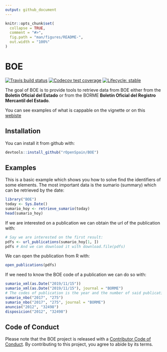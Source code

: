 ```yaml
---
output: github_document
---
```


<!-- README.md is generated from README.Rmd. Please edit that file -->

```r
knitr::opts_chunk$set(
  collapse = TRUE,
  comment = "#>",
  fig.path = "man/figures/README-",
  out.width = "100%"
)
```

# BOE

<!-- badges: start -->
[![Travis build status](https://travis-ci.org/rOpenSpain/BOE.svg?branch=master)](https://travis-ci.org/rOpenSpain/BOE)
[![Codecov test coverage](https://codecov.io/gh/rOpenSpain/BOE/branch/master/graph/badge.svg)](https://codecov.io/gh/rOpenSpain/BOE?branch=master)
[![Lifecycle: stable](https://img.shields.io/badge/lifecycle-stable-brightgreen.svg)](https://www.tidyverse.org/lifecycle/#stable)
<!-- badges: end -->

The goal of BOE is to provide tools to retrieve data from BOE either from the **Boletín Oficial del Estado** or from the BORME **Boletín Oficial del Registro Mercantil del Estado**. 

You can see examples of what is cappable on the vignette or on this [webiste](https://llrs.github.io/BOE_historico/)

## Installation

You can install it from github with:

``` r
devtools::install_github("rOpenSpain/BOE")
```

## Examples

This is a basic example which shows you how to solve find the identifiers of some elements.
The most important data is the sumario (summary) which can be retrieved by the date:

```r
library("BOE")
today <- Sys.Date()
sumario_hoy <- retrieve_sumario(today)
head(sumario_hoy)
```

If we are interested on a publication we can obtain the url of the publication with:

```r
# Say we are interested on the first result:
pdfs <- url_publications(sumario_hoy[1, ])
pdfs # And we can download it with download.file(pdfs)
```

We can open the publication from R with:

```r
open_publications(pdfs)
```

If we need to know the BOE code of a publication we can do so with:

```r
sumario_xml(as.Date("2019/11/15"))
sumario_xml(as.Date("2019/11/15"), journal = "BORME")
# The codes of publication is the year and the number of said publication
sumario_nbo("2017", "275") 
sumario_nbo("2017", "275", journal = "BORME") 
anuncio("2012", "32498") 
disposicion("2012", "32498")
```

## Code of Conduct

Please note that the BOE project is released with a [Contributor Code of Conduct](https://contributor-covenat.org/version/1/0/0/CODE_OF_CONDUCT.html). By contributing to this project, you agree to abide by its terms.
